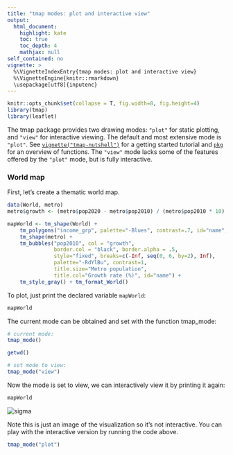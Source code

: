 ```yaml
---
title: "tmap modes: plot and interactive view"
output: 
  html_document:
    highlight: kate
    toc: true
    toc_depth: 4
    mathjax: null
self_contained: no
vignette: >
  %\VignetteIndexEntry{tmap modes: plot and interactive view}
  %\VignetteEngine{knitr::rmarkdown}
  \usepackage[utf8]{inputenc}
---
```


```r
knitr::opts_chunk$set(collapse = T, fig.width=8, fig.height=4)
library(tmap)
library(leaflet)
```


The tmap package provides two drawing modes: `"plot"` for static plotting, and `"view"` for interactive viewing. The default and most extensive mode is `"plot"`. See [`vignette("tmap-nutshell")`](../doc/tmap-nutshell.html) for a getting started tutorial and [`pkg`](../html/pkg.html) for an overview of functions. The `"view"` mode lacks some of the features offered by the `"plot"` mode, but is fully interactive.

### World map

First, let's create a thematic world map.

```r
data(World, metro)
metro$growth <- (metro$pop2020 - metro$pop2010) / (metro$pop2010 * 10) * 100

mapWorld <- tm_shape(World) +
	tm_polygons("income_grp", palette="-Blues", contrast=.7, id="name", title="Income group") +
	tm_shape(metro) +
	tm_bubbles("pop2010", col = "growth", 
			   border.col = "black", border.alpha = .5, 
			   style="fixed", breaks=c(-Inf, seq(0, 6, by=2), Inf),
			   palette="-RdYlBu", contrast=1, 
			   title.size="Metro population", 
			   title.col="Growth rate (%)", id="name") + 
	tm_style_gray() + tm_format_World()
```

To plot, just print the declared variable `mapWorld`:

```r
mapWorld
```

The current mode can be obtained and set with the function tmap_mode:

```r
# current mode:
tmap_mode()

getwd()

```

```r
# set mode to view:
tmap_mode("view")
``` 

Now the mode is set to view, we can interactively view it by printing it again:

```r
mapWorld
```

<img src="images/view_mode.png" alt="sigma" data-toggle="tooltip" data-placement="right" title="" data-original-title="Note this is just an image of the visualization so it's not interactive. You can play with the interactive version by running the code above." onload="$(this).tooltip()">

Note this is just an image of the visualization so it's not interactive. You can play with the interactive version by running the code above.


```r
tmap_mode("plot")
```


